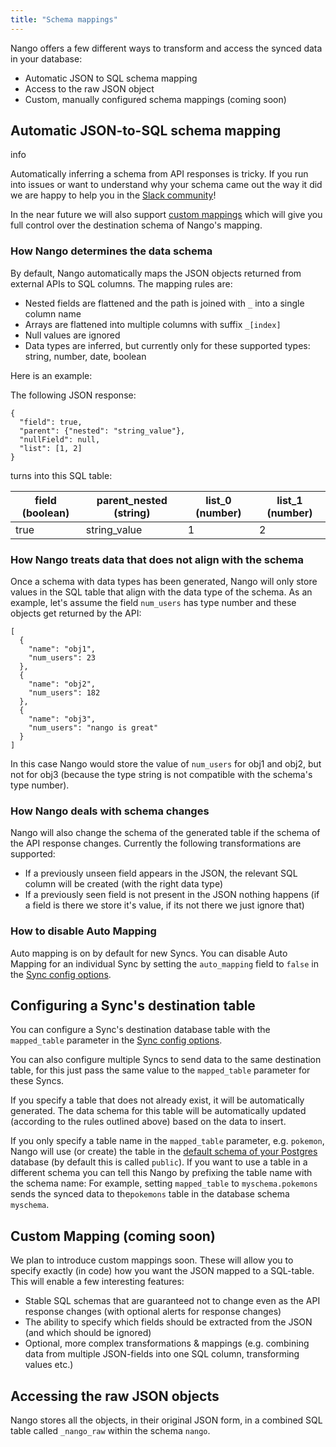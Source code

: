 ```yaml
---
title: "Schema mappings"
---
```


Nango offers a few different ways to transform and access the synced data in
your database:

- Automatic JSON to SQL schema mapping
- Access to the raw JSON object
- Custom, manually configured schema mappings (coming soon)

## Automatic JSON-to-SQL schema mapping[](#automatic-json-to-sql-schema-mapping "Direct link to Automatic JSON-to-SQL schema mapping")

info

Automatically inferring a schema from API responses is tricky. If you run into
issues or want to understand why your schema came out the way it did we are
happy to help you in the [Slack community](https://nango.dev/slack)!

In the near future we will also support [custom mappings](#custommapping) which
will give you full control over the destination schema of Nango's mapping.

### How Nango determines the data schema[](#how-nango-determines-the-data-schema "Direct link to How Nango determines the data schema")

By default, Nango automatically maps the JSON objects returned from external
APIs to SQL columns. The mapping rules are:

- Nested fields are flattened and the path is joined with `_` into a single
  column name
- Arrays are flattened into multiple columns with suffix `_[index]`
- Null values are ignored
- Data types are inferred, but currently only for these supported types: string,
  number, date, boolean

Here is an example:

The following JSON response:

```
{
  "field": true,
  "parent": {"nested": "string_value"},
  "nullField": null,
  "list": [1, 2]
}

```

turns into this SQL table:

| field (boolean) | parent_nested (string) | list_0 (number) | list_1 (number) |
| --------------- | ---------------------- | --------------- | --------------- |
| true            | string_value           | 1               | 2               |

### How Nango treats data that does not align with the schema[](#how-nango-treats-data-that-does-not-align-with-the-schema "Direct link to How Nango treats data that does not align with the schema")

Once a schema with data types has been generated, Nango will only store values
in the SQL table that align with the data type of the schema. As an example,
let's assume the field `num_users` has type number and these objects get
returned by the API:

```
[
  {
    "name": "obj1",
    "num_users": 23
  },
  {
    "name": "obj2",
    "num_users": 182
  },
  {
    "name": "obj3",
    "num_users": "nango is great"
  }
]

```

In this case Nango would store the value of `num_users` for obj1 and obj2, but
not for obj3 (because the type string is not compatible with the schema's type
number).

### How Nango deals with schema changes[](#how-nango-deals-with-schema-changes "Direct link to How Nango deals with schema changes")

Nango will also change the schema of the generated table if the schema of the
API response changes. Currently the following transformations are supported:

- If a previously unseen field appears in the JSON, the relevant SQL column will
  be created (with the right data type)
- If a previously seen field is not present in the JSON nothing happens (if a
  field is there we store it's value, if its not there we just ignore that)

### How to disable Auto Mapping[](#how-to-disable-auto-mapping "Direct link to How to disable Auto Mapping")

Auto mapping is on by default for new Syncs. You can disable Auto Mapping for an
individual Sync by setting the `auto_mapping` field to `false` in the
[Sync config options](/nango-sync/use-nango/use-nango-sync/create-syncs).

## Configuring a Sync's destination table[](#destination-table "Direct link to Configuring a Sync's destination table")

You can configure a Sync's destination database table with the `mapped_table`
parameter in the
[Sync config options](/nango-sync/use-nango/use-nango-sync/create-syncs).

You can also configure multiple Syncs to send data to the same destination
table, for this just pass the same value to the `mapped_table` parameter for
these Syncs.

If you specify a table that does not already exist, it will be automatically
generated. The data schema for this table will be automatically updated
(according to the rules outlined above) based on the data to insert.

If you only specify a table name in the `mapped_table` parameter, e.g.
`pokemon`, Nango will use (or create) the table in the
[default schema of your Postgres](https://www.postgresql.org/docs/current/ddl-schemas.html)
database (by default this is called `public`). If you want to use a table in a
different schema you can tell this Nango by prefixing the table name with the
schema name: For example, setting `mapped_table` to `myschema.pokemons` sends
the synced data to the`pokemons` table in the database schema `myschema`.

## Custom Mapping (coming soon)[](#custommapping "Direct link to Custom Mapping (coming soon)")

We plan to introduce custom mappings soon. These will allow you to specify
exactly (in code) how you want the JSON mapped to a SQL-table. This will enable
a few interesting features:

- Stable SQL schemas that are guaranteed not to change even as the API response
  changes (with optional alerts for response changes)
- The ability to specify which fields should be extracted from the JSON (and
  which should be ignored)
- Optional, more complex transformations & mappings (e.g. combining data from
  multiple JSON-fields into one SQL column, transforming values etc.)

## Accessing the raw JSON objects[](#accessing-the-raw-json-objects "Direct link to Accessing the raw JSON objects")

Nango stores all the objects, in their original JSON form, in a combined SQL
table called `_nango_raw` within the schema `nango`.
